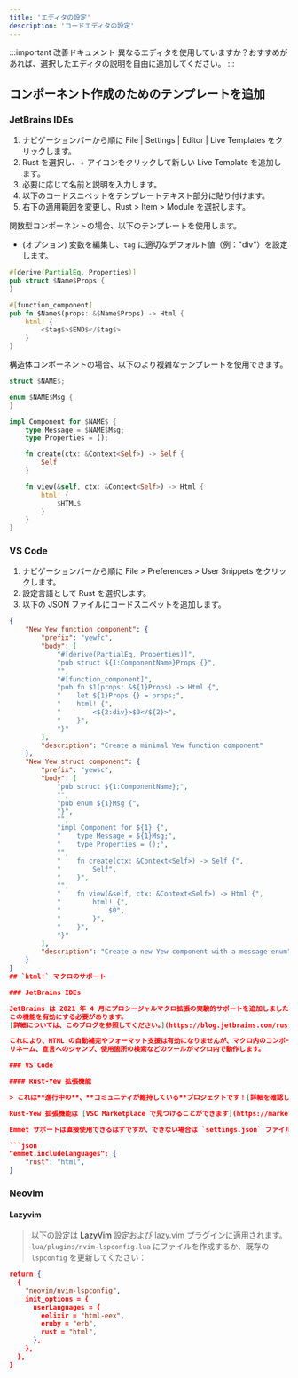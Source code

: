 ```yaml
---
title: 'エディタの設定'
description: 'コードエディタの設定'
---
```


:::important 改善ドキュメント
異なるエディタを使用していますか？おすすめがあれば、選択したエディタの説明を自由に追加してください。
:::

## コンポーネント作成のためのテンプレートを追加

### JetBrains IDEs

1. ナビゲーションバーから順に File | Settings | Editor | Live Templates をクリックします。
2. Rust を選択し、+ アイコンをクリックして新しい Live Template を追加します。
3. 必要に応じて名前と説明を入力します。
4. 以下のコードスニペットをテンプレートテキスト部分に貼り付けます。
5. 右下の適用範囲を変更し、Rust > Item > Module を選択します。

関数型コンポーネントの場合、以下のテンプレートを使用します。

-   (オプション) 変数を編集し、`tag` に適切なデフォルト値（例："div"）を設定します。

```rust ,ignore
#[derive(PartialEq, Properties)]
pub struct $Name$Props {
}

#[function_component]
pub fn $Name$(props: &$Name$Props) -> Html {
    html! {
        <$tag$>$END$</$tag$>
    }
}
```

構造体コンポーネントの場合、以下のより複雑なテンプレートを使用できます。

```rust ,ignore
struct $NAME$;

enum $NAME$Msg {
}

impl Component for $NAME$ {
    type Message = $NAME$Msg;
    type Properties = ();

    fn create(ctx: &Context<Self>) -> Self {
        Self
    }

    fn view(&self, ctx: &Context<Self>) -> Html {
        html! {
            $HTML$
        }
    }
}
```

### VS Code

1. ナビゲーションバーから順に File > Preferences > User Snippets をクリックします。
2. 設定言語として Rust を選択します。
3. 以下の JSON ファイルにコードスニペットを追加します。

````json
{
    "New Yew function component": {
        "prefix": "yewfc",
        "body": [
            "#[derive(PartialEq, Properties)]",
            "pub struct ${1:ComponentName}Props {}",
            "",
            "#[function_component]",
            "pub fn $1(props: &${1}Props) -> Html {",
            "    let ${1}Props {} = props;",
            "    html! {",
            "        <${2:div}>$0</${2}>",
            "    }",
            "}"
        ],
        "description": "Create a minimal Yew function component"
    },
    "New Yew struct component": {
        "prefix": "yewsc",
        "body": [
            "pub struct ${1:ComponentName};",
            "",
            "pub enum ${1}Msg {",
            "}",
            "",
            "impl Component for ${1} {",
            "    type Message = ${1}Msg;",
            "    type Properties = ();",
            "",
            "    fn create(ctx: &Context<Self>) -> Self {",
            "        Self",
            "    }",
            "",
            "    fn view(&self, ctx: &Context<Self>) -> Html {",
            "        html! {",
            "            $0",
            "        }",
            "    }",
            "}"
        ],
        "description": "Create a new Yew component with a message enum"
    }
}
## `html!` マクロのサポート

### JetBrains IDEs

JetBrains は 2021 年 4 月にプロシージャルマクロ拡張の実験的サポートを追加しました。
この機能を有効にする必要があります。
[詳細については、このブログを参照してください。](https://blog.jetbrains.com/rust/2021/04/08/intellij-rust-updates-for-2021-1/#proc-macros)

これにより、HTML の自動補完やフォーマット支援は有効になりませんが、マクロ内のコンポーネント名やプロパティの変数解析が有効になります。
リネーム、宣言へのジャンプ、使用箇所の検索などのツールがマクロ内で動作します。

### VS Code

#### Rust-Yew 拡張機能

> これは**進行中の**、**コミュニティが維持している**プロジェクトです！[詳細を確認し、関連するバグ報告/問題/質問を直接拡張機能のリポジトリに送信してください](https://github.com/TechTheAwesome/code-yew-server)

Rust-Yew 拡張機能は [VSC Marketplace で見つけることができます](https://marketplace.visualstudio.com/items?itemName=TechTheAwesome.rust-yew)、シンタックスハイライト、リネーム、ホバーなどの機能を提供します。

Emmet サポートは直接使用できるはずですが、できない場合は `settings.json` ファイルを編集してください：

```json
"emmet.includeLanguages": {
    "rust": "html",
}
````

### Neovim

#### Lazyvim

> 以下の設定は [LazyVim](https://www.lazyvim.org) 設定および lazy.vim プラグインに適用されます。`lua/plugins/nvim-lspconfig.lua` にファイルを作成するか、既存の `lspconfig` を更新してください：

```json
return {
  {
    "neovim/nvim-lspconfig",
    init_options = {
      userLanguages = {
        eelixir = "html-eex",
        eruby = "erb",
        rust = "html",
      },
    },
  },
}
```
